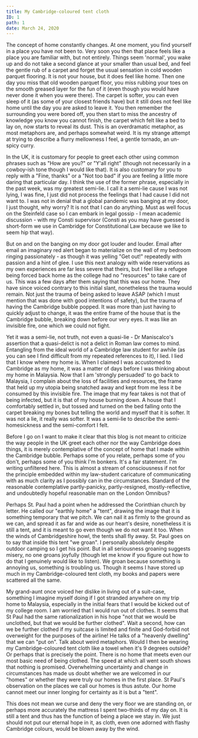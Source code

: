 ---
title: My Cambridge-coloured tent cloth
ID: 1
path: 1
date: March 24, 2020
---

The concept of home constantly changes. At one moment, you find yourself in a place you have not been to. Very soon you then that place feels like a place you are familiar with, but not entirely. Things seem 'normal', you wake up and do not take a second glance at your smaller than usual bed, and feel the gentle rub of a carpet and forget the usual sensation in cold wooden parquet flooring. It is not your house, but it does feel like home. Then one day you miss that old wooden parquet floor, you miss rubbing your toes on the smooth greased layer for the fun of it (even though you would have never done it when you were there). The carpet is softer, you can even sleep of it (as some of your closest friends have) but it still does not feel like home until the day you are asked to leave it. You then remember the surrounding you were bored off, you then start to miss the ancestry of knowledge you know you cannot finish, the carpet which felt like a bed to lay on, now starts to reveal its dust. This is an overdramatic metaphor, as most metaphors are, and perhaps somewhat weird. It is my strange attempt at trying to describe a flurry mellowness I feel, a gentle tornado, an un-spicy curry.

In the UK, it is customary for people to greet each other using common phrases such as "How are you?" or "Y'all right" (though not necessarily in a cowboy-ish tone though I would like that). It is also customary for you to reply with a "Fine, thanks" or a "Not too bad" if you are feeling a little more daring that particular day. I think the use of the former phrase, especially in the past week, was my greatest semi-lie. I call it a semi-lie cause I was not lying, I was fine, I just did not process the feelings that I had cause I did not want to. I was not in denial that a global pandemic was banging at my door, I just thought, why worry? It is not that I can do anything. Must as well focus on the Steinfeld case so I can embark in legal gossip - I mean academic discussion - with my Consti supervisor (Consti as you may have guessed is short-form we use in Cambridge for Constitutional Law because we like to seem hip that way).

But on and on the banging on my door got louder and louder. Email after email an imaginary red alert began to materialize on the wall of my bedroom ringing passionately - as though it was yelling "Get out!" repeatedly with passion and a hint of glee. I use this next analogy with wide reservations as my own experiences are far less severe that theirs, but I feel like a refugee being forced back home as the college had no "resources" to take care of us. This was a few days after them saying that this was our home. They have since voiced contrary to this initial slant, nonetheless the trauma would remain. Not just the trauma of being asked to leave ASAP (which I must mention that was done with good intentions of safety), but the trauma of having the Cambridge bubble popped. It was more than just having to quickly adjust to change, it was the entire frame of the house that is the Cambridge bubble, breaking down before our very eyes. It was like an invisible fire, one which we could not fight.

Yet it was a semi-lie, not truth, not even a quasi-lie - Dr Maniscalco's assertion that a quasi-delict is not a delict in Roman law comes to mind. Entangling from the ideal world of a Cambridge law student for awhile (as you can see I find difficult from my repeated references to it), I lied. I lied that I know where my home is. When I claimed I was accustomed to Cambridge as my home, it was a matter of days before I was thinking about my home in Malaysia. Now that I am 'strongly persuaded' to go back to Malaysia, I complain about the loss of facilities and resources, the frame that held up my utopia being snatched away and kept from me less it be consumed by this invisible fire. The image that my fear takes is not that of being infected, but it is that of my house burning down. A house that I comfortably settled in, but tossed and turned on the bed falling onto the carpet breaking my bones but telling the world and myself that it is softer. It was not a lie, it really was softer. It was a semi-lie to describe the semi-homesickness and the semi-comfort I felt.

Before I go on I want to make it clear that this blog is not meant to criticize the way people in the UK greet each other nor the way Cambridge does things, it is merely contemplative of the concept of home that I made within the Cambridge bubble. Perhaps some of you relate, perhaps some of you don't, perhaps some of you think I'm bonkers. It's a fair statement. I'm writing unfiltered here. This is almost a stream of consciousness if not for the principle embedded within my law-student caricature of communicating with as much clarity as I possibly can in the circumstances. Standard of the reasonable contemplative partly-panicky, partly-resigned, mostly-reflective, and undoubtedly hopeful reasonable man on the London Omnibus?

Perhaps St. Paul had a point when he addressed the Corinthian church by letter. He called our "earthly home" a "tent", drawing the image that it is something temporary that we pitch. We can nail it as firmly to the ground as we can, and spread it as far and wide as our heart's desire, nonetheless it is still a tent, and it is meant to go even though we do not want it too. When the winds of Cambridgeshire howl, the tents shall fly away. St. Paul goes on to say that inside this tent "we groan". I personally absolutely despite outdoor camping so I get his point. But in all seriousness groaning suggests misery, no one groans joyfully (though let me know if you figure out how to do that I genuinely would like to listen). We groan because something is annoying us, something is troubling us. Though it seems I have stored up much in my Cambridge-coloured tent cloth, my books and papers were scattered all the same.

My grand-aunt once voiced her dislike in living out of a suit-case, something I imagine myself doing if I got stranded anywhere on my trip home to Malaysia, especially in the initial fears that I would be kicked out of my college room. I am worried that I would run out of clothes. It seems that St Paul had the same rationalization in his hope "not that we would be unclothed, but that we would be further clothed". Wait a second, how can we be further clothed if my suitcase is limited and finite and God-forbid not overweight for the purposes of the airline! He talks of a "heavenly dwelling" that we can "put on". Talk about weird metaphors. Would I then be wearing my Cambridge-coloured tent cloth like a towel when it's 9 degrees outside? Or perhaps that is precisely the point. There is no home that meets even our most basic need of being clothed. The speed at which all went south shows that nothing is promised. Overwhelming uncertainty and change in circumstances has made us doubt whether we are welcomed in our "homes" or whether they were truly our homes in the first place. St Paul's observation on the places we call our homes is thus astute. Our home cannot meet our inner longing for certainty as it is but a "tent".

This does not mean we curse and deny the very floor we are standing on, or perhaps more accurately the mattress I spent two-thirds of my day on. It is still a tent and thus has the function of being a place we stay in. We just should not put our eternal hope in it, as cloth, even one adorned with flashy Cambridge colours, would be blown away by the wind.
